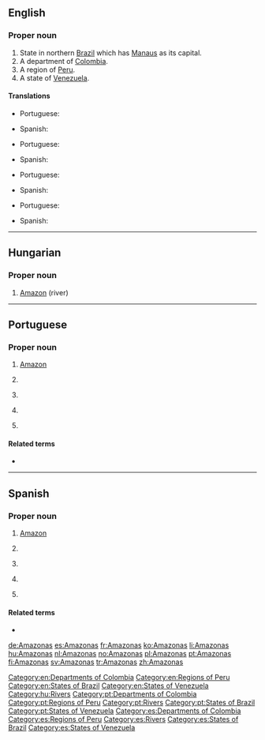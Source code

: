 ==English==
{{wikipedia}}

===Proper noun===
{{en-proper noun}}

# State in northern [[Brazil]] which has [[Manaus]] as its capital.
# A department of [[Colombia]].
# A region of [[Peru]].
# A state of [[Venezuela]].

====Translations====
{{trans-top|state of Brazil}}
* Portuguese: {{t+|pt|Amazonas}}
{{trans-mid}}
* Spanish: {{t+|es|Amazonas}}
{{trans-bottom}}

{{trans-top|department of Colombia}}
* Portuguese: {{t+|pt|Amazonas}}
{{trans-mid}}
* Spanish: {{t+|es|Amazonas}}
{{trans-bottom}}

{{trans-top|region of Peru}}
* Portuguese: {{t+|pt|Amazonas}}
{{trans-mid}}
* Spanish: {{t+|es|Amazonas}}
{{trans-bottom}}

{{trans-top|state of Venezuela}}
* Portuguese: {{t+|pt|Amazonas}}
{{trans-mid}}
* Spanish: {{t+|es|Amazonas}}
{{trans-bottom}}

[[Category:en:Departments of Colombia]]
[[Category:en:Regions of Peru]]
[[Category:en:States of Brazil]]
[[Category:en:States of Venezuela]]

----

==Hungarian==
{{wikipedia|lang=hu}}

===Proper noun===
{{hu-proper noun}}

# [[Amazon]] (river)

[[Category:hu:Rivers]]

----

==Portuguese==
{{wikipedia|lang=pt}}

===Proper noun===
{{pt-proper noun}}

# [[Amazon]] {{gloss|river}}
# {{l|en|Amazonas}} {{gloss|state of Brazil}}
# {{l|en|Amazonas}} {{gloss|region of Peru}}
# {{l|en|Amazonas}} {{gloss|department of Colombia}}
# {{l|en|Amazonas}} {{gloss|state of Venezuela}}

====Related terms====
* {{l|pt|amazonense}}

[[Category:pt:Departments of Colombia]]
[[Category:pt:Regions of Peru]]
[[Category:pt:Rivers]]
[[Category:pt:States of Brazil]]
[[Category:pt:States of Venezuela]]

----

==Spanish==
{{wikipedia|lang=es}}

===Proper noun===
{{es-proper noun}}

# [[Amazon]] {{gloss|river}}
# {{l|en|Amazonas}} {{gloss|state of Brazil}}
# {{l|en|Amazonas}} {{gloss|region of Peru}}
# {{l|en|Amazonas}} {{gloss|department of Colombia}}
# {{l|en|Amazonas}} {{gloss|state of Venezuela}}

====Related terms====
* {{l|es|amazonense}}

[[Category:es:Departments of Colombia]]
[[Category:es:Regions of Peru]]
[[Category:es:Rivers]]
[[Category:es:States of Brazil]]
[[Category:es:States of Venezuela]]

[[de:Amazonas]]
[[es:Amazonas]]
[[fr:Amazonas]]
[[ko:Amazonas]]
[[li:Amazonas]]
[[hu:Amazonas]]
[[nl:Amazonas]]
[[no:Amazonas]]
[[pl:Amazonas]]
[[pt:Amazonas]]
[[fi:Amazonas]]
[[sv:Amazonas]]
[[tr:Amazonas]]
[[zh:Amazonas]]